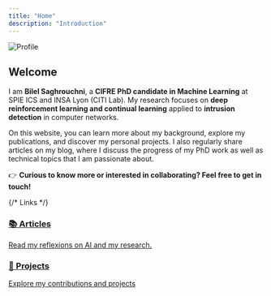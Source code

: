 ```yaml
---
title: "Home"
description: "Introduction"
---
```


<div style={{
  display: 'flex',
  flexWrap: 'wrap',
  alignItems: 'flex-start',
  gap: '1rem',
}}>
  <div style={{
    flex: '0 0 100px',
    maxWidth: '150px',
    minWidth: '80px',
  }}>
    <img
      src="/img/pp.jpg"
      style={{
        width: '100%',
        height: 'auto',
        borderRadius: '50%',
        objectFit: 'cover'
      }}
      alt="Profile"
    />
  </div>
  <div style={{ flex: '1 1 300px' }}>
    <h2>Welcome</h2>
    <p>
      I am <strong>Bilel Saghrouchni</strong>, a <strong>CIFRE PhD candidate in Machine Learning</strong> at SPIE ICS and INSA Lyon (CITI Lab). My research focuses on <strong>deep reinforcement learning and continual learning</strong> applied to <strong>intrusion detection</strong> in computer networks.
    </p>
    <p>
      On this website, you can learn more about my background, explore my publications, and discover my personal projects. I also regularly share articles on my blog, where I discuss the progress of my PhD work as well as technical topics that I am passionate about.
    </p>
    <p>👉 <strong>Curious to know more or interested in collaborating? Feel free to get in touch!</strong></p>
  </div>
</div>


{/* Links */}

<div style={{ display: 'flex', gap: '1rem' }}>
  <a href="/articles" className="mycard">
    <h3>📚 Articles</h3>
    <p>Read my reflexions on AI and my research.</p>
  </a>

  <a href="/projets" className="mycard">
    <h3>🔧 Projects</h3>
    <p>Explore my contributions and projects</p>
  </a>
</div>
